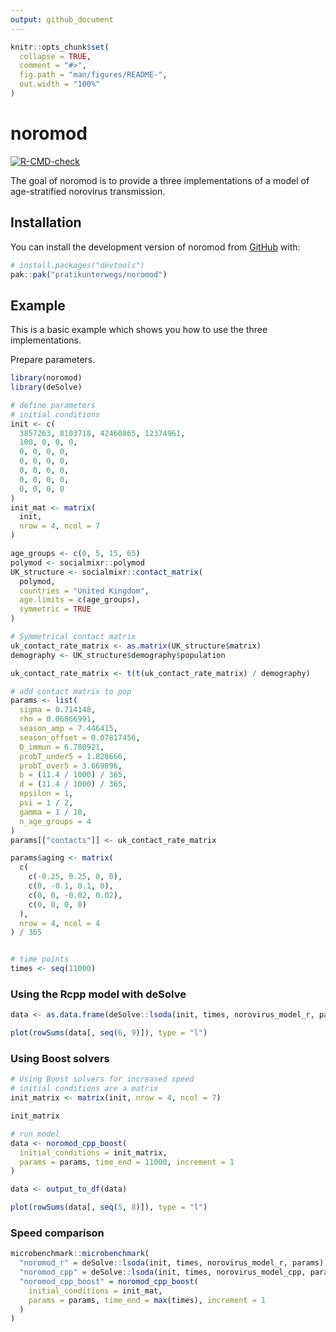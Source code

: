 ```yaml
---
output: github_document
---
```


<!-- README.md is generated from README.Rmd. Please edit that file -->

```r
knitr::opts_chunk$set(
  collapse = TRUE,
  comment = "#>",
  fig.path = "man/figures/README-",
  out.width = "100%"
)
```

# noromod

<!-- badges: start -->
[![R-CMD-check](https://github.com/pratikunterwegs/noromod/actions/workflows/R-CMD-check.yaml/badge.svg)](https://github.com/pratikunterwegs/noromod/actions/workflows/R-CMD-check.yaml)
<!-- badges: end -->

The goal of noromod is to provide a three implementations of a model of age-stratified norovirus transmission.

## Installation

You can install the development version of noromod from [GitHub](https://github.com/) with:

``` r
# install.packages("devtools")
pak::pak("pratikunterwegs/noromod")
```

## Example

This is a basic example which shows you how to use the three implementations.

Prepare parameters.

```r
library(noromod)
library(deSolve)

# define parameters
# initial conditions
init <- c(
  3857263, 8103718, 42460865, 12374961,
  100, 0, 0, 0,
  0, 0, 0, 0,
  0, 0, 0, 0,
  0, 0, 0, 0,
  0, 0, 0, 0,
  0, 0, 0, 0
)
init_mat <- matrix(
  init,
  nrow = 4, ncol = 7
)

age_groups <- c(0, 5, 15, 65)
polymod <- socialmixr::polymod
UK_structure <- socialmixr::contact_matrix(
  polymod,
  countries = "United Kingdom",
  age.limits = c(age_groups),
  symmetric = TRUE
)

# Symmetrical contact matrix
uk_contact_rate_matrix <- as.matrix(UK_structure$matrix)
demography <- UK_structure$demography$population

uk_contact_rate_matrix <- t(t(uk_contact_rate_matrix) / demography)

# add contact matrix to pop
params <- list(
  sigma = 0.714148,
  rho = 0.06866991,
  season_amp = 7.446415,
  season_offset = 0.07817456,
  D_immun = 6.780921,
  probT_under5 = 1.828666,
  probT_over5 = 3.669896,
  b = (11.4 / 1000) / 365,
  d = (11.4 / 1000) / 365,
  epsilon = 1,
  psi = 1 / 2,
  gamma = 1 / 10,
  n_age_groups = 4
)
params[["contacts"]] <- uk_contact_rate_matrix

params$aging <- matrix(
  c(
    c(-0.25, 0.25, 0, 0),
    c(0, -0.1, 0.1, 0),
    c(0, 0, -0.02, 0.02),
    c(0, 0, 0, 0)
  ),
  nrow = 4, ncol = 4
) / 365


# time points
times <- seq(11000)
```

### Using the Rcpp model with deSolve

```r
data <- as.data.frame(deSolve::lsoda(init, times, norovirus_model_r, params))

plot(rowSums(data[, seq(6, 9)]), type = "l")
```

### Using Boost solvers

```r
# Using Boost solvers for increased speed
# initial conditions are a matrix
init_matrix <- matrix(init, nrow = 4, ncol = 7)

init_matrix

# run model
data <- noromod_cpp_boost(
  initial_conditions = init_matrix,
  params = params, time_end = 11000, increment = 1
)

data <- output_to_df(data)

plot(rowSums(data[, seq(5, 8)]), type = "l")
```

### Speed comparison

```r
microbenchmark::microbenchmark(
  "noromod_r" = deSolve::lsoda(init, times, norovirus_model_r, params),
  "noromod_cpp" = deSolve::lsoda(init, times, norovirus_model_cpp, params),
  "noromod_cpp_boost" = noromod_cpp_boost(
    initial_conditions = init_mat,
    params = params, time_end = max(times), increment = 1
  )
)
```
